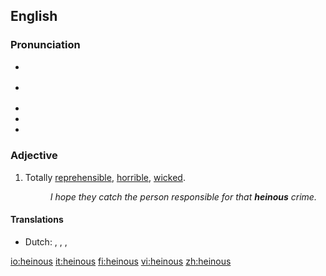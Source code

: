 ==English==

===Pronunciation===
*{{italbrac|[[RP]]}} {{IPA|/ˈheɪnəs/|/ˈhiːnəs/}}
*{{italbrac|US}} {{IPA|/ˈheɪnəs/}}
* {{audio|en-uk-heinous.ogg|Audio (UK)}}
* {{audio|en-us-heinous.ogg|Audio (US)}}
* {{rhymes|eɪnəs}}

===Adjective===
{{en-adj|more}}

# Totally [[reprehensible]], [[horrible]], [[wicked]].
#: ''I hope they catch the person responsible for that '''heinous''' crime.''

====Translations====
{{trans-top|horrible}}
*Dutch: {{t|nl|afschuwelijk}}, {{t|nl|afgrijselijk}}, {{t|nl|afschrikwekkend}}, {{t|nl|verschrikkelijk}}
{{trans-mid}}
{{trans-bottom}}

[[io:heinous]]
[[it:heinous]]
[[fi:heinous]]
[[vi:heinous]]
[[zh:heinous]]